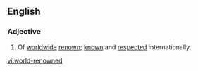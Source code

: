 ==English==

===Adjective===
{{en-adj|pos=[[world]]-[[renowned]]|-}}

# Of [[worldwide]] [[renown]]; [[know]]n and [[respect]]ed internationally.

[[vi:world-renowned]]